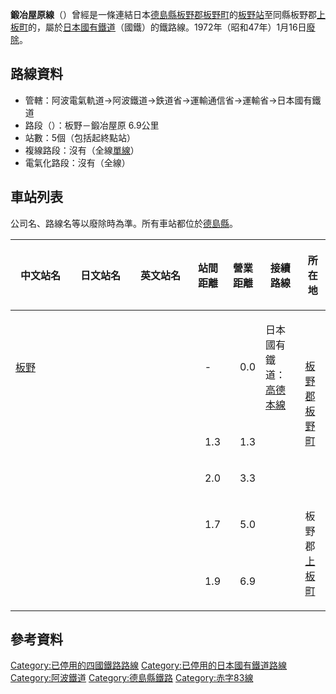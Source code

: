 {{Infobox 鐵道路線
|日文原名 = 鍛冶屋原線
|平假名 = かじやばらせん
|羅馬拼音 = Kajiyabara sen
|路線名稱 = [[File:Japanese_National_Railway_logo.svg|50px]] 鍛冶屋原線
|路線顏色 = #999
|狀態 = [[廢線|廢線]]
|圖片 = 
|圖片大小 = 
|圖片說明 = 
|所在地 = {{JPN}}[[德島縣|德島縣]]
|起點 = [[板野站|板野站]]
|終點 = {{link-ja|鍛冶屋原站|鍛冶屋原駅}}
|站數 = 5個
|通車 = 1923年2月15日
|廢除 = 1972年1月16日
|擁有者 = {{link-ja|阿波電氣軌道|阿波電気軌道|阿波電氣軌道→阿波鐵道}}→<br />[[鐵道省_(日本)|鉄道省]]→[[運輸通信省_(日本)|運輸通信省]]→[[運輸省|運輸省]]→<br />[[日本國有鐵道|日本國有鐵道]]
|營運者 = 日本國有鐵道
|路線距離 = 6.9公里
|軌距 = 1,067毫米
|軌道數量 = [[單線鐵路|單線]]
|電氣化方式 = 非電氣化
|閉塞方式 = 
|最高速度 = 
|路線圖 = {{鍛冶屋原線RDT}}
}}
'''鍛冶屋原線'''（{{jpn|j=鍛冶屋原線|hg=かじやばらせん|rm=Kajiyabara sen|f=y}}）曾經是一條連結日本[[德島縣|德島縣]][[板野郡|板野郡]][[板野町|板野町]]的[[板野站|板野站]]至同縣板野郡[[上板町|上板町]]的{{link-ja|鍛冶屋原站|鍛冶屋原駅}}，屬於[[日本國有鐵道|日本國有鐵道]]（國鐵）的鐵路線。1972年（昭和47年）1月16日[[廢線|廢除]]。
== 路線資料 ==
* 管轄：阿波電氣軌道→阿波鐵道→鉄道省→運輸通信省→運輸省→日本國有鐵道
* 路段（{{link-ja|營業距離|営業キロ}}）：板野－鍛冶屋原 6.9公里
* 站數：5個（包括起終點站）
* 複線路段：沒有（全線[[單線鐵路|單線]]）
* 電氣化路段：沒有（全線{{link-ja|非電氣化|非電化}}）
== 車站列表 ==
公司名、路線名等以廢除時為準。所有車站都位於[[德島縣|德島縣]]。
{| class="wikitable" rules="all"
|-
!style="width:5em;" |中文站名
!style="width:5em;" |日文站名
!style="width:5em;" |英文站名
!style="width:2.5em;" |站間距離
!style="width:2.5em;" |營業距離
!接續路線
!所在地
|-
|[[板野站|板野]]
|{{lang|ja|板野}}
|{{lang|en|Itano}}
|style="text-align:center;"|-
|style="text-align:right;"|0.0
|日本國有鐵道：[[高德線|高德本線]]
|rowspan="3"|[[板野郡|板野郡]][[板野町|板野町]]
|-
|{{link-ja|犬伏站 (德島縣)|犬伏駅 (徳島県)|犬伏}}
|{{lang|ja|犬伏}}
|{{lang|en|Inubushi}}
|style="text-align:right;"|1.3
|style="text-align:right;"|1.3
| 
|-
|{{link-ja|羅漢站|羅漢駅|羅漢}}
|{{lang|ja|羅漢}}
|{{lang|en|Rakan}}
|style="text-align:right;"|2.0
|style="text-align:right;"|3.3
| 
|-
|{{link-ja|神宅站|神宅駅|神宅}}
|{{lang|ja|神宅}}
|{{lang|en|Kanyake}}
|style="text-align:right;"|1.7
|style="text-align:right;"|5.0
| 
|rowspan="2"|板野郡[[上板町|上板町]]
|-
|{{link-ja|鍛冶屋原站|鍛冶屋原駅|鍛冶屋原}}
|{{lang|ja|鍛冶屋原}}
|{{lang|en|Kajiyabara}}
|style="text-align:right;"|1.9
|style="text-align:right;"|6.9
| 
|}
== 參考資料 ==
{{Reflist}}

{{鍛冶屋原線}}
{{赤字83線}}
{{DEFAULTSORT:Kajiyabara}}
[[Category:已停用的四國鐵路路線|Category:已停用的四國鐵路路線]]
[[Category:已停用的日本國有鐵道路線|Category:已停用的日本國有鐵道路線]]
[[Category:阿波鐵道|Category:阿波鐵道]]
[[Category:德島縣鐵路|Category:德島縣鐵路]]
[[Category:赤字83線|Category:赤字83線]]
